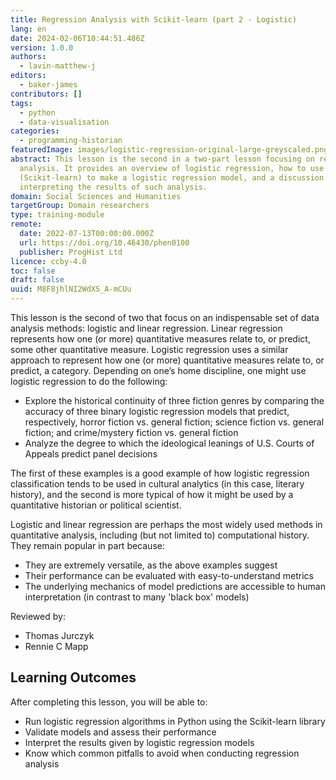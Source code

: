```yaml
---
title: Regression Analysis with Scikit-learn (part 2 - Logistic)
lang: en
date: 2024-02-06T10:44:51.486Z
version: 1.0.0
authors:
  - lavin-matthew-j
editors:
  - baker-james
contributors: []
tags:
  - python
  - data-visualisation
categories:
  - programming-historian
featuredImage: images/logistic-regression-original-large-greyscaled.png
abstract: This lesson is the second in a two-part lesson focusing on regression
  analysis. It provides an overview of logistic regression, how to use Python
  (Scikit-learn) to make a logistic regression model, and a discussion of
  interpreting the results of such analysis.
domain: Social Sciences and Humanities
targetGroup: Domain researchers
type: training-module
remote:
  date: 2022-07-13T00:00:00.000Z
  url: https://doi.org/10.46430/phen0100
  publisher: ProgHist Ltd
licence: ccby-4.0
toc: false
draft: false
uuid: M8F8jhlNI2WdXS_A-mCUu
---
```

This lesson is the second of two that focus on an indispensable set of data analysis methods: logistic and linear regression. Linear regression represents how one (or more) quantitative measures relate to, or predict, some other quantitative measure. Logistic regression uses a similar approach to represent how one (or more) quantitative measures relate to, or predict, a category. Depending on one’s home discipline, one might use logistic regression to do the following:

- Explore the historical continuity of three fiction genres by comparing the accuracy of three binary logistic regression models that predict, respectively, horror fiction vs. general fiction; science fiction vs. general fiction; and crime/mystery fiction vs. general fiction
- Analyze the degree to which the ideological leanings of U.S. Courts of Appeals predict panel decisions

The first of these examples is a good example of how logistic regression classification tends to be used in cultural analytics (in this case, literary history), and the second is more typical of how it might be used by a quantitative historian or political scientist.

Logistic and linear regression are perhaps the most widely used methods in quantitative analysis, including (but not limited to) computational history. They remain popular in part because:

- They are extremely versatile, as the above examples suggest
- Their performance can be evaluated with easy-to-understand metrics
- The underlying mechanics of model predictions are accessible to human interpretation (in contrast to many 'black box' models)

Reviewed by:
- Thomas Jurczyk
- Rennie C Mapp

## Learning Outcomes

After completing this lesson, you will be able to:

- Run logistic regression algorithms in Python using the Scikit-learn library
- Validate models and assess their performance
- Interpret the results given by logistic regression models
- Know which common pitfalls to avoid when conducting regression analysis

<ExternalResource title="Interested in learning more?" subtitle="Check out this lesson on Programming Historian's website" url="https://doi.org/10.46430/phen0100" />
